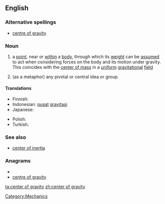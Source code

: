 {{wikipedia}}
==English==

===Alternative spellings===
* [[centre of gravity]]

===Noun===
{{en-noun|sg=[[center]] [[of]] [[gravity]]|centers of gravity}}

# {{physics}} a [[point]], near or [[within]] a [[body]], through which its [[weight]] can be [[assumed]] to act when considering forces on the body and its motion under gravity.  This coincides with the [[center of mass]] in a [[uniform]] [[gravitational]] [[field]]
# (as a metaphor) any pivotal or central idea or group.

====Translations====
{{trans-top|a point, near or within a body, at which the object's mass can be assumed to be concentrated}}
* Finnish: {{t-|fi|painopiste}}
* Indonesian: [[pusat]] [[gravitasi]]
* Japanese: {{t|ja|重心|tr=じゅうしん]], jūshin}}
{{trans-mid}}
* Polish: {{t|pl|środek ciężkości}}
* Turkish: {{t|tr|ağırlık merkezi}}
{{trans-bottom}}

===See also===
* [[center of inertia]]

===Anagrams===
* {{alphagram|aceefginorrttvy}}
* [[centre of gravity#English|centre of gravity]]

[[Category:Mechanics]]

[[ta:center of gravity]]
[[zh:center of gravity]]